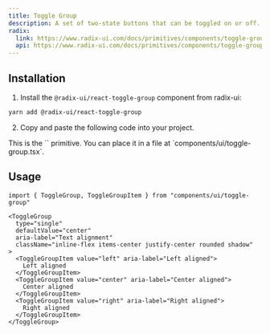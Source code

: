 ```yaml
---
title: Toggle Group
description: A set of two-state buttons that can be toggled on or off.
radix:
  link: https://www.radix-ui.com/docs/primitives/components/toggle-group
  api: https://www.radix-ui.com/docs/primitives/components/toggle-group#api-reference
---
```


<ComponentExample src="/components/examples/toggle-group/demo.tsx">
  <ToggleGroupDemo />
</ComponentExample>

## Installation

1. Install the `@radix-ui/react-toggle-group` component from radix-ui:

```bash
yarn add @radix-ui/react-toggle-group
```

2. Copy and paste the following code into your project.

<ComponentSource src="/components/ui/toggle-group.tsx" />

<Callout>
  This is the `<ToggleGroup />` primitive. You can place it in a file at
  `components/ui/toggle-group.tsx`.
</Callout>

## Usage

```tsx
import { ToggleGroup, ToggleGroupItem } from "components/ui/toggle-group"
```

```tsx
<ToggleGroup
  type="single"
  defaultValue="center"
  aria-label="Text alignment"
  className="inline-flex items-center justify-center rounded shadow"
>
  <ToggleGroupItem value="left" aria-label="Left aligned">
    Left aligned
  </ToggleGroupItem>
  <ToggleGroupItem value="center" aria-label="Center aligned">
    Center aligned
  </ToggleGroupItem>
  <ToggleGroupItem value="right" aria-label="Right aligned">
    Right aligned
  </ToggleGroupItem>
</ToggleGroup>
```
